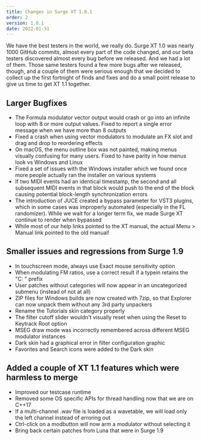 ```yaml
---
title: Changes in Surge XT 1.0.1
order: 2
version: 1.0.1
date: 2022-01-31
---
```


We have the best testers in the world, we really do. Surge XT 1.0 was nearly 1000 GitHub commits, almost every
part of the code changed, and our beta testers discovered almost every bug before we released. And we had
a lot of them. Those same testers found a few more bugs after we released, though, and a couple of them
were serious enough that we decided to collect up the first fortnight of finds and fixes and do a small point
release to give us time to get XT 1.1 together.

## Larger Bugfixes

-   The Formula modulator vector output would crash or go into an infinite loop with 8 or more output values. Fixed to report a single error message when we have more than 8 outputs
-   Fixed a crash when using vector modulators to modulate an FX slot and drag and drop to reordering effects
-   On macOS, the menu outline box was not painted, making menus visually confusing for many users. Fixed to have parity in how menus look vs Windows and Linux
-   Fixed a set of issues with the Windows installer which we found once more people actually ran the installer on various systems
-   If two MIDI events had an identical timestamp, the second and all subsequent MIDI events in that block would push to the end of the block causing potential block-length synchronization errors
-   The introduction of JUCE created a bypass parameter for VST3 plugins, which in some cases was improperly automated (especially in the FL randomizer). While we wait for a longer term fix, we made Surge XT continue to render when bypassed
-   While most of our help links pointed to the XT manual, the actual Menu > Manual link pointed to the old manual!

## Smaller issues and regressions from Surge 1.9

-   In touchscreen mode, always use Exact mouse sensitivity option
-   When modulating FM ratios, use a correct result if a typein retains the "C: " prefix
-   User patches without categories will now appear in an uncategorized submenu (instead of not at all)
-   ZIP files for Windows builds are now created with 7zip, so that Explorer can now unpack them without any 3rd party unpackers
-   Rename the Tutorials skin category properly
-   The filter cutoff slider wouldn't visually reset when using the Reset to Keytrack Root option
-   MSEG draw mode was incorrectly remembered across different MSEG modulator instances
-   Dark skin had a graphical error in filter configuration graphic
-   Favorites and Search icons were added to the Dark skin

## Added a couple of XT 1.1 features which were harmless to merge

-   Improved our testcase runtime
-   Removed some OS specific APIs for thread handling now that we are on C++17
-   If a multi-channel .wav file is loaded as a wavetable, we will load only the left channel instead of erroring out
-   Ctrl-click on a modbutton will now arm a modulator without selecting it
-   Bring back certain patches from Luna that were in Surge 1.9

